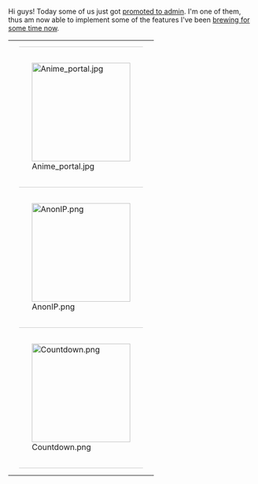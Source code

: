 Hi guys! Today some of us just got [[User_blog:CDRW/Admin_Application_2015|promoted to admin]]. I'm one of them, thus am now able to implement some of the features I've been [[User:Dragonjet/Laboratory|brewing for some time now]].

{|
|-
| colspan="2" |<div style="border-bottom:1px solid #ccc; width:90%; margin:10px auto;"></div>
|-
|[[File:Anime_portal.jpg|left|200px]]
| valign="top" |'''Sidebar Boxes'''

The feature gives us the ability to add boxes to the wiki right sidebar. This will be useful for categorizing pages and navigation. This is has lots of potential on pages such as the [[Anime]], [[Merchandise]], or even game pages that had been broken down.
|-
| colspan="2" |<div style="border-bottom:1px solid #ccc; width:90%; margin:10px auto;"></div>
|-
|[[File:AnonIP.png|left|200px]]
| valign="top" |'''Anon IPs'''

Instead of seeing "A wikia contributor", you will now instantly see IP addresses in anonymous comments and edits. This will also slightly improve communication by knowing who is who - if you're still talking to the same one - even without hovering on their link.
|-
| colspan="2" |<div style="border-bottom:1px solid #ccc; width:90%; margin:10px auto;"></div>
|-
|[[File:Countdown.png|left|200px]]
| valign="top" |'''Countdown Timer'''

Now we have a countdown timer until the next maintenance, under "Future Updates" on the [[Recent Updates]] page.
|-
| colspan="2" |<div style="border-bottom:1px solid #ccc; width:90%; margin:10px auto;"></div>
|} <ac_metadata title="[Feature] 8th Jan 2015: SidebarBox, AnonIP, Countdown" related_topics="Recent Updates|Contributing"> </ac_metadata>